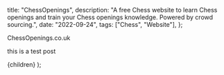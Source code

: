 
  title: "ChessOpenings",
  description:
    "A free Chess website to learn Chess openings and train your Chess openings knowledge. Powered by crowd sourcing.",
  date: "2022-09-24",
  tags: ["Chess", "Website"],
};

<HeadingOne>ChessOpenings.co.uk</HeadingOne>

this is a test post

  <ProjectWrapper meta={meta} projects={projects}>
    {children}
  </ProjectWrapper>
);

